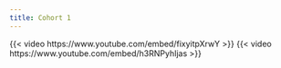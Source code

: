 ```yaml
---
title: Cohort 1
---
```

{{< video https://www.youtube.com/embed/fixyitpXrwY >}}
{{< video https://www.youtube.com/embed/h3RNPyhIjas >}}
